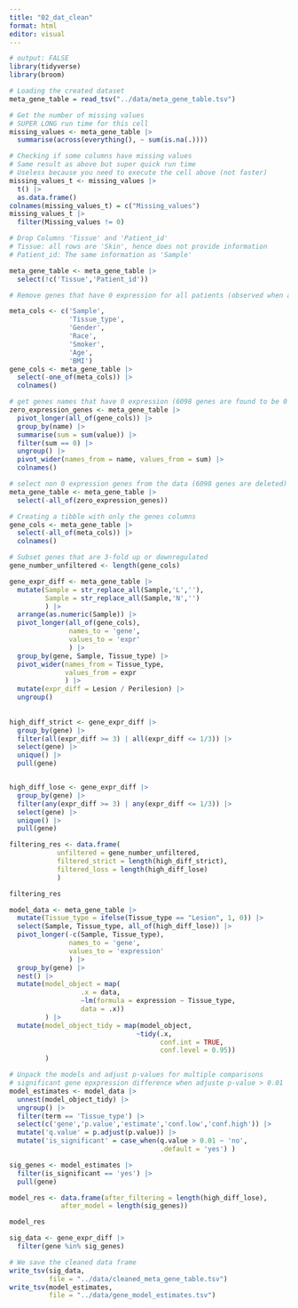 ```yaml
---
title: "02_dat_clean"
format: html
editor: visual
---
```


```r
# output: FALSE
library(tidyverse)
library(broom)
```

```r
# Loading the created dataset
meta_gene_table = read_tsv("../data/meta_gene_table.tsv")
```

```r
# Get the number of missing values
# SUPER LONG run time for this cell
missing_values <- meta_gene_table |>
  summarise(across(everything(), ~ sum(is.na(.))))
```

```r
# Checking if some columns have missing values
# Same result as above but super quick run time
# Useless because you need to execute the cell above (not faster)
missing_values_t <- missing_values |>
  t() |>
  as.data.frame()
colnames(missing_values_t) = c("Missing_values")
missing_values_t |>
  filter(Missing_values != 0)
```

```r
# Drop Columns 'Tissue' and 'Patient_id'
# Tissue: all rows are 'Skin', hence does not provide information
# Patient_id: The same information as 'Sample'

meta_gene_table <- meta_gene_table |> 
  select(!c('Tissue','Patient_id'))
```

```r
# Remove genes that have 0 expression for all patients (observed when analysing expression significance)

meta_cols <- c('Sample',
               'Tissue_type',
               'Gender',
               'Race',
               'Smoker',
               'Age',
               'BMI')
gene_cols <- meta_gene_table |> 
  select(-one_of(meta_cols)) |> 
  colnames()

# get genes names that have 0 expression (6098 genes are found to be 0 expressed)
zero_expression_genes <- meta_gene_table |>
  pivot_longer(all_of(gene_cols)) |> 
  group_by(name) |> 
  summarise(sum = sum(value)) |> 
  filter(sum == 0) |> 
  ungroup() |> 
  pivot_wider(names_from = name, values_from = sum) |> 
  colnames()
```

```r
# select non 0 expression genes from the data (6098 genes are deleted)
meta_gene_table <- meta_gene_table |> 
  select(-all_of(zero_expression_genes))
```

```r
# Creating a tibble with only the genes columns
gene_cols <- meta_gene_table |> 
  select(-all_of(meta_cols)) |> 
  colnames()
```

```r
# Subset genes that are 3-fold up or downregulated
gene_number_unfiltered <- length(gene_cols)

gene_expr_diff <- meta_gene_table |>
  mutate(Sample = str_replace_all(Sample,'L',''), 
         Sample = str_replace_all(Sample,'N','')
         ) |> 
  arrange(as.numeric(Sample)) |> 
  pivot_longer(all_of(gene_cols),
               names_to = 'gene',
               values_to = 'expr'
               ) |> 
  group_by(gene, Sample, Tissue_type) |>
  pivot_wider(names_from = Tissue_type, 
              values_from = expr
              ) |> 
  mutate(expr_diff = Lesion / Perilesion) |> 
  ungroup()
  
  
high_diff_strict <- gene_expr_diff |> 
  group_by(gene) |> 
  filter(all(expr_diff >= 3) | all(expr_diff <= 1/3)) |>
  select(gene) |> 
  unique() |> 
  pull(gene)


high_diff_lose <- gene_expr_diff |>
  group_by(gene) |> 
  filter(any(expr_diff >= 3) | any(expr_diff <= 1/3)) |>
  select(gene) |> 
  unique() |> 
  pull(gene) 

filtering_res <- data.frame(
            unfiltered = gene_number_unfiltered, 
            filtered_strict = length(high_diff_strict), 
            filtered_loss = length(high_diff_lose)
            )

filtering_res
```

```r
model_data <- meta_gene_table |> 
  mutate(Tissue_type = ifelse(Tissue_type == "Lesion", 1, 0)) |>  
  select(Sample, Tissue_type, all_of(high_diff_lose)) |>  
  pivot_longer(-c(Sample, Tissue_type),
               names_to = 'gene', 
               values_to = 'expression'
               ) |> 
  group_by(gene) |> 
  nest() |> 
  mutate(model_object = map(
                  .x = data,
                  ~lm(formula = expression ~ Tissue_type, 
                  data = .x))
         ) |>
  mutate(model_object_tidy = map(model_object,
                                ~tidy(.x,
                                      conf.int = TRUE, 
                                      conf.level = 0.95))
         )
```

```r
# Unpack the models and adjust p-values for multiple comparisons
# significant gene epxpression difference when adjuste p-value > 0.01
model_estimates <- model_data |> 
  unnest(model_object_tidy) |> 
  ungroup() |> 
  filter(term == 'Tissue_type') |> 
  select(c('gene','p.value','estimate','conf.low','conf.high')) |> 
  mutate('q.value' = p.adjust(p.value)) |> 
  mutate('is_significant' = case_when(q.value > 0.01 ~ 'no',
                                      .default = 'yes') ) 
```

```r
sig_genes <- model_estimates |> 
  filter(is_significant == 'yes') |> 
  pull(gene)

model_res <- data.frame(after_filtering = length(high_diff_lose),
             after_model = length(sig_genes))

model_res
```

```r
sig_data <- gene_expr_diff |> 
  filter(gene %in% sig_genes) 
```

```r
# We save the cleaned data frame
write_tsv(sig_data, 
          file = "../data/cleaned_meta_gene_table.tsv")
write_tsv(model_estimates, 
          file = "../data/gene_model_estimates.tsv")
```
